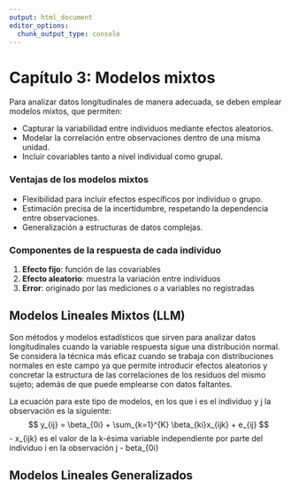 ```yaml
---
output: html_document
editor_options: 
  chunk_output_type: console
---
```


# Capítulo 3: Modelos mixtos

Para analizar datos longitudinales de manera adecuada, se deben emplear modelos mixtos, que permiten:

-   Capturar la variabilidad entre individuos mediante efectos aleatorios.
-   Modelar la correlación entre observaciones dentro de una misma unidad.
-   Incluir covariables tanto a nivel individual como grupal.

### Ventajas de los modelos mixtos

-   Flexibilidad para incluir efectos específicos por individuo o grupo.
-   Estimación precisa de la incertidumbre, respetando la dependencia entre observaciones.
-   Generalización a estructuras de datos complejas.

### Componentes de la respuesta de cada individuo

1.  **Efecto fijo**: función de las covariables
2.  **Efecto aleatorio**: muestra la variación entre individuos
3.  **Error**: originado por las mediciones o a variables no registradas

## Modelos Lineales Mixtos (LLM)

Son métodos y modelos estadísticos que sirven para analizar datos longitudinales cuando la variable respuesta sigue una distribución normal. Se considera la técnica más eficaz cuando se trabaja con distribuciones normales en este campo ya que permite introducir efectos aleatorios y concretar la estructura de las correlaciones de los residuos del mismo sujeto; además de que puede emplearse con datos faltantes.

La ecuación para este tipo de modelos, en los que i es el individuo y j la observación es la siguiente:
$$
y_{ij} = \beta_{0i} + \sum_{k=1}^{K} \beta_{ki}x_{ijk} + e_{ij} 
$$ 
- x_{ijk} es el valor de la k-ésima variable independiente por parte del individuo i en la observación j
- beta_{0i} 

## Modelos Lineales Generalizados
